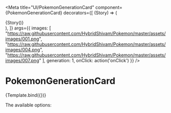 

<Meta
  title="UI/PokemonGenerationCard"
  component={PokemonGenerationCard}
  decorators={[
    (Story) => (
      <div className="flex items-center justify-center">
          <div className="w-full md:w-96 mt-5 mx-6 md:mx-0">
            {Story()}
          </div>
      </div>
    ),
  ]}
  args={{
        images: [
            "https://raw.githubusercontent.com/HybridShivam/Pokemon/master/assets/images/001.png",
            "https://raw.githubusercontent.com/HybridShivam/Pokemon/master/assets/images/004.png",
            "https://raw.githubusercontent.com/HybridShivam/Pokemon/master/assets/images/007.png"
          ],
          generation: 1,
          onClick: action('onClick')
    }}
/>

# PokemonGenerationCard


<Canvas>
  <Story
    name="With options"
  >
    {Template.bind({})}
  </Story>
</Canvas>

The available options:

<ArgsTable of={PokemonGenerationCard} />
